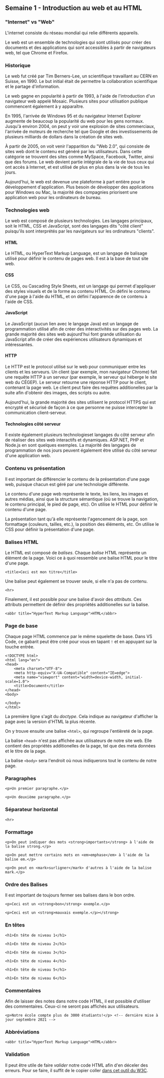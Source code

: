 ## Semaine 1 - Introduction au web et au HTML

### "Internet" vs "Web"

L'internet consiste du réseau mondial qui relie différents appareils.

Le web est un ensemble de technologies qui sont utilisés pour créer des documents et des applications qui sont accessibles à partir de navigateurs web, tel que Chrome et Firefox.

### Historique

Le web fut créé par Tim Berners-Lee, un scientifique travaillant au CERN en Suisse, en 1990. Le but initial était de permettre la collaboration scientifique et le partage d'information.

Le web gagne en popularité à partir de 1993, à l'aide de l'introduction d'un navigateur web appelé Mosaic. Plusieurs sites pour utilisation publique commencent également à y apparaître.

En 1995, l'arrivée de Windows 95 et du navigateur Internet Explorer augmente de beaucoup la popularité du web pour les gens normaux. Jusqu'à environ 2004, on peut y voir une explosion de sites commerciaux, l'arrivée de moteurs de recherche tel que Google et des investissements de plusieurs milliards de dollars dans la création de sites web.

À partir de 2005, on voit venir l'apparition du "Web 2.0", qui consiste de sites web dont le contenu est généré par les utilisateurs. Dans cette catégorie se trouvent des sites comme MySpace, Facebook, Twitter, ainsi que des forums. Le web devient partie intégrale de la vie de tous ceux qui ont accès à Internet, et est utilisé de plus en plus dans la vie de tous les jours.

Aujourd'hui, le web est devenue une plateforme à part entière pour le développement d'application. Plus besoin de développer des applications pour Windows ou Mac, la majorité des compagnies priorisent une application web pour les ordinateurs de bureau.

### Technologies web

Le web est composé de plusieurs technologies. Les langages principaux, soit le HTML, CSS et JavaScript, sont des langages dits "côté client" puisqu'ils sont interprétés par les navigateurs sur les ordinateurs "clients".

#### HTML

Le HTML, ou HyperText Markup Language, est un langage de balisage utilisé pour définir le contenu de pages web. Il est à la base de tout site web.

#### CSS

Le CSS, ou Cascading Style Sheets, est un langage qui permet d'appliquer des styles visuels et de la forme au contenu HTML. On défini le contenu d'une page à l'aide du HTML, et on défini l'apparence de ce contenu à l'aide de CSS.

#### JavaScript

Le JavaScript (aucun lien avec le langage Java) est un langage de programmation utilisé afin de créer des interactivités sur des pages web. La grande majorité des sites web aujourd'hui font grande utilisation du JavaScript afin de créer des expériences utilisateurs dynamiques et intéressantes.

#### HTTP

Le HTTP est le protocol utilisé sur le web pour communiquer entre les clients et les serveurs. Un client (par exemple, mon navigateur Chrome) fait une requête HTTP à un serveur (par exemple, le serveur qui héberge le site web du CÉGEP). Le serveur retourne une réponse HTTP pour le client, contenant la page web. Le client peut faire des requêtes additionelles par la suite afin d'obtenir des images, des scripts ou autre.

Aujourd'hui, la grande majorité des sites utilisent le protocol HTTPS qui est encrypté et sécurisé de façon à ce que personne ne puisse intercepter la communication client-serveur.

#### Technologies côté serveur

Il existe également plusieurs technologieset langages du côté serveur afin de réaliser des sites web interactifs et dynamiques. ASP.NET, PHP et Node.js en sont quelques exemples. La majorité des langages de programmation de nos jours peuvent également être utilisé du côté serveur d'une application web.

### Contenu vs présentation

Il est important de différencier le contenu de la présentation d'une page web, puisque chacun est géré par une technologie différente.

Le contenu d'une page web représente le texte, les liens, les images et autres médias, ainsi que la structure sémantique (où se trouve la navigation, le contenu principal, le pied de page, etc). On utilise le HTML pour définir le contenu d'une page.

La présentation tant qu'à elle représente l'agencement de la page, son formattage (couleurs, tailles, etc.), la position des éléments, etc. On utilise le CSS pour définir la présentation d'une page.

### Balises HTML

Le HTML est composé de _balises_. Chaque _balise_ HTML représente un élément de la page. Voici ce à quoi ressemble une balise HTML pour le titre d'une page.

```
<title>Ceci est mon titre</title>
```

Une balise peut également se trouver seule, si elle n'a pas de contenu.

```
<hr>
```

Finalement, il est possible pour une balise d'avoir des _attributs_. Ces attributs permettent de définir des propriétés additionelles sur la balise.

```
<abbr title="HyperText Markup Language">HTML</abbr>
```

### Page de base

Chaque page HTML commence par le même squelette de base. Dans VS Code, ce gabarit peut être créé pour vous en tapant `!` et en appuyant sur la touche entrée.

```
<!DOCTYPE html>
<html lang="en">
<head>
	<meta charset="UTF-8">
	<meta http-equiv="X-UA-Compatible" content="IE=edge">
	<meta name="viewport" content="width=device-width, initial-scale=1.0">
	<title>Document</title>
</head>
<body>

</body>
</html>
```

La première ligne s'agit du _doctype_. Cela indique au navigateur d'afficher la page avec la version d'HTML la plus récente.

On y trouve ensuite une balise `<html>`, qui regroupe l'entièreté de la page.

La balise `<head>` n'est pas affichée aux utilisateurs de notre site web. Elle contient des propriétés additionelles de la page, tel que des meta données et le titre de la page.

La balise `<body>` sera l'endroit où nous indiquerons tout le contenu de notre page.

### Paragraphes

```
<p>Un premier paragraphe.</p>

<p>Un deuxième paragraphe.</p>
```

### Séparateur horizontal

```
<hr>
```

### Formattage

```
<p>On peut indiquer des mots <strong>importants</strong> à l'aide de la balise strong.</p>
```

```
<p>On peut mettre certains mots en <em>emphase</em> à l'aide de la balise em.</p>
```

```
<p>On peut en <mark>surligner</mark> d'autres à l'aide de la balise mark.</p>
```

### Ordre des Balises

Il est important de toujours fermer ses balises dans le bon ordre.

```
<p>Ceci est un <strong>bon</strong> exemple.</p>
```

```
<p>Ceci est un <strong>mauvais exemple.</p></strong>
```

### En têtes

```
<h1>En tête de niveau 1</h1>

<h1>En tête de niveau 2</h1>

<h1>En tête de niveau 3</h1>

<h1>En tête de niveau 4</h1>

<h1>En tête de niveau 5</h1>

<h1>En tête de niveau 6</h1>
```

### Commentaires

Afin de laisser des notes dans notre code HTML, il est possible d'utiliser des commentaires. Ceux-ci ne seront pas affichés aux utilisateurs.

```
<p>Notre école compte plus de 3000 étudiants!</p> <!-- dernière mise à jour septembre 2021 -->
```

### Abbréviations

```
<abbr title="HyperText Markup Language">HTML</abbr>
```

### Validation

Il peut être utile de faire _valider_ notre code HTML afin d'en déceler des erreurs. Pour se faire, il suffit de le copier coller <a href="https://validator.w3.org/#validate_by_input">dans cet outil du W3C</a>.
